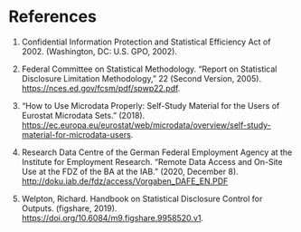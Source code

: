 # References {.unnumbered}

1.  Confidential Information Protection and Statistical Efficiency Act of 2002. (Washington, DC: U.S. GPO, 2002).

2.  Federal Committee on Statistical Methodology. "Report on Statistical Disclosure Limitation Methodology," 22 (Second Version, 2005). <https://nces.ed.gov/fcsm/pdf/spwp22.pdf>.

3.  "How to Use Microdata Properly: Self-Study Material for the Users of Eurostat Microdata Sets." (2018). <https://ec.europa.eu/eurostat/web/microdata/overview/self-study-material-for-microdata-users>.

4.  Research Data Centre of the German Federal Employment Agency at the Institute for Employment Research. "Remote Data Access and On-Site Use at the FDZ of the BA at the IAB." (2020, December 8). <http://doku.iab.de/fdz/access/Vorgaben_DAFE_EN.PDF>

5.  Welpton, Richard. Handbook on Statistical Disclosure Control for Outputs. (figshare, 2019). [https://doi.org/10.6084/m9.figshare.9958520.v1](https://doi.org/10.6084/m9.%22gshare.9958520.v1).
